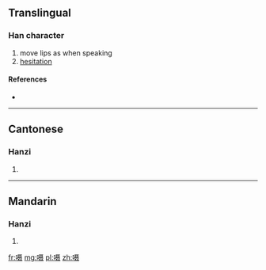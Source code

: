 {{also|囁}}
==Translingual==

===Han character===
{{Han char|rn=30|rad=口|as=10|sn=13|four=|canj=口尸十水 (RSJE)}}

# move lips as when speaking
# [[hesitation]]

====References====
* {{Han ref|kx=0204.111|hdz=10665.040|uh=55EB|ud=21995}}

----

==Cantonese==

===Hanzi===
{{yue-hanzi|jyut=[[zip6]]|y=jip6|tra=囁}}

# {{defn|lang=yue|sort=口10}}

----

==Mandarin==

===Hanzi===
{{cmn-hanzi|tra=囁|pin=[[niè]] ([[nie4]])|wg=nieh<sup>4</sup>}}

# {{defn|lang=cmn|sort=口10}}

[[fr:嗫]]
[[mg:嗫]]
[[pl:嗫]]
[[zh:嗫]]